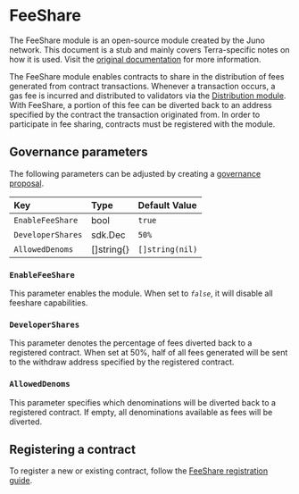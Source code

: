 
# FeeShare

<Admonition type="info" icon="ℹ️">

The FeeShare module is an open-source module created by the Juno network. This document is a stub and mainly covers Terra-specific notes on how it is used. Visit the [original documentation](https://docs.junonetwork.io/developer-guides/juno-modules/feeshare#registering-factory-contracts) for more information. 

</Admonition>

The FeeShare module enables contracts to share in the distribution of fees generated from contract transactions. Whenever a transaction occurs, a gas fee is incurred and distributed to validators via the [Distribution module](./spec-distribution.mdx). With FeeShare, a portion of this fee can be diverted back to an address specified by the contract the transaction originated from. In order to participate in fee sharing, contracts must be registered with the module. 

## Governance parameters

The following parameters can be adjusted by creating a [governance proposal](./spec-governance.mdx). 

| Key                        | Type        | Default Value    |
| :------------------------- | :---------- | :--------------- |
| `EnableFeeShare`           | bool        | `true`           |
| `DeveloperShares`          | sdk.Dec     | `50%`            |
| `AllowedDenoms`            | []string{}  | `[]string(nil)`  |

### `EnableFeeShare` 

This parameter enables the module. When set to _`false`_, it will disable all feeshare capabilities. 

### `DeveloperShares` 

This parameter denotes the percentage of fees diverted back to a registered contract. When set at 50%, half of all fees generated will be sent to the withdraw address specified by the registered contract. 

### `AllowedDenoms` 

This parameter specifies which denominations will be diverted back to a registered contract. If empty, all denominations available as fees will be diverted.

## Registering a contract

To register a new or existing contract, follow the [FeeShare registration guide](../guides/register-feeshare.mdx). 
